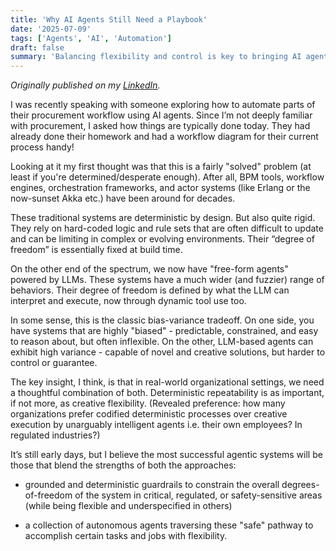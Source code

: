 ```yaml
---
title: 'Why AI Agents Still Need a Playbook'
date: '2025-07-09'
tags: ['Agents', 'AI', 'Automation']
draft: false
summary: 'Balancing flexibility and control is key to bringing AI agents safely and effectively into enterprise operations.'
---
```


_Originally published on my [LinkedIn](https://www.linkedin.com/posts/sachin-tyagi_i-was-recently-speaking-with-someone-exploring-activity-7348263681010319361-LBo2)._

I was recently speaking with someone exploring how to automate parts of their procurement workflow using AI agents. Since I’m not deeply familiar with procurement, I asked how things are typically done today. They had already done their homework and had a workflow diagram for their current process handy!

Looking at it my first thought was that this is a fairly "solved" problem (at least if you're determined/desperate enough). After all, BPM tools, workflow engines, orchestration frameworks, and actor systems (like Erlang or the now-sunset Akka etc.) have been around for decades.

These traditional systems are deterministic by design. But also quite rigid. They rely on hard-coded logic and rule sets that are often difficult to update and can be limiting in complex or evolving environments. Their “degree of freedom” is essentially fixed at build time.

On the other end of the spectrum, we now have "free-form agents" powered by LLMs. These systems have a much wider (and fuzzier) range of behaviors. Their degree of freedom is defined by what the LLM can interpret and execute, now through dynamic tool use too.

In some sense, this is the classic bias-variance tradeoff. On one side, you have systems that are highly "biased" - predictable, constrained, and easy to reason about, but often inflexible. On the other, LLM-based agents can exhibit high variance - capable of novel and creative solutions, but harder to control or guarantee.

The key insight, I think, is that in real-world organizational settings, we need a thoughtful combination of both. Deterministic repeatability is as important, if not more, as creative flexibility. (Revealed preference: how many organizations prefer codified deterministic processes over creative execution by unarguably intelligent agents i.e. their own employees? In regulated industries?)

It’s still early days, but I believe the most successful agentic systems will be those that blend the strengths of both the approaches:

- grounded and deterministic guardrails to constrain the overall degrees-of-freedom of the system in critical, regulated, or safety-sensitive areas (while being flexible and underspecified in others)

- a collection of autonomous agents traversing these "safe" pathway to accomplish certain tasks and jobs with flexibility.
